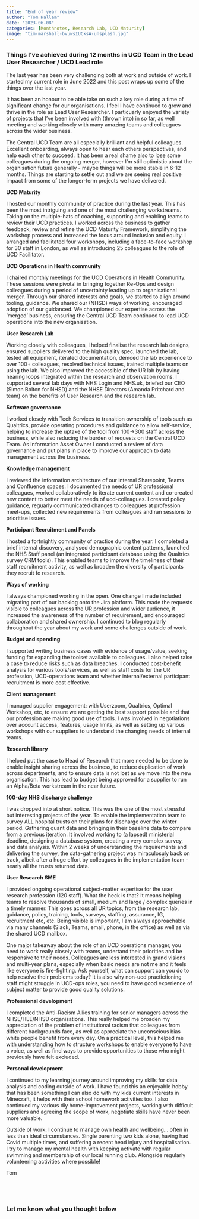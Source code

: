 ```yaml
---
title: "End of year review"
author: "Tom Hallam"
date: "2023-06-08"
categories: [Monthnotes, Research Lab, UCD Maturity]
image: "tim-marshall-bvuwsIUCksA-unsplash.jpg"
---
```


### Things I've achieved during 12 months in UCD Team in the Lead User Researcher / UCD Lead role

The last year has been very challenging both at work and outside of work. I started my current role in June 2022 and this post wraps up some of the things over the last year.

It has been an honour to be able take on such a key role during a time of significant change for our organisations. I feel I have continued to grow and thrive in the role as Lead User Researcher. I particuarly enjoyed the variety of projects that I've been involved with (thrown into) in so far, as well meeting and working closely with many amazing teams and colleagues across the wider business. 

The Central UCD Team are all especially brilliant and helpful colleagues. Excellent onboarding, always open to hear each others perspectives, and help each other to succeed. It has been a real shame also to lose some colleagues during the ongoing merger, however I'm still optimistic about the organisation future generally - maybe things will be more stable in 6-12 months. Things are starting to settle out and we are seeing real positive impact from some of the longer-term projects we have delivered.


**UCD Maturity**

I hosted our monthly community of practice during the last year. This has been the most intriguing and one of the most challenging workstreams. Taking on the multiple-hats of coaching, supporting and enabling teams to review their UCD practices. I worked across the business to gather feedback, review and refine the UCD Maturity Framework, simplifying the workshop process and increased the focus around inclusion and equity. I arranged and facilitated four workshops, including a face-to-face workshop for 30 staff in London, as well as introducing 25 colleagues to the role of UCD Facilitator. 

**UCD Operations in Health community**

I chaired monthly meetings for the UCD Operations in Health Community. These sessions were pivotal in bringing together Re-Ops and design colleagues during a period of uncertainty leading up to organisational merger. Through our shared interests and goals, we started to align around tooling, guidance. We shared our (NHSD) ways of working, encouraged adoption of our guidanced. We championed our expertise across the 'merged' business, ensuring the Central UCD Team continued to lead UCD operations into the new organisation.  

**User Research Lab** 

Working closely with colleagues, I helped finalise the research lab designs, ensured suppliers delivered to the high quality spec, launched the lab, tested all equipment, iterated documentation, demoed the lab experience to over 100+ colleagues, resolved technical issues, trained multiple teams on using the lab. We also improved the accessible of the UR lab by having hearing loops integrated within the research and observation rooms. I supported several lab days with NHS Login and NHS.uk, briefed our CEO (Simon Bolton for NHSD) and the NHSE Directors (Amanda Pritchard and team) on the benefits of User Research and the research lab.

**Software governance**

I worked closely with Tech Services to transition ownership of tools such as Qualtrics, provide operating procedures and guidance to allow self-service, helping to increase the uptake of the tool from 100->300 staff across the business, while also reducing the burden of requests on the Central UCD Team. As Information Asset Owner I conducted a review of data governance and put plans in place to improve our approach to data management across the business.

**Knowledge management** 

I reviewed the information architecture of our internal Sharepoint, Teams and Confluence spaces. I documented the needs of UR professional colleagues, worked collaboratively to iterate current content and co-created new content to better meet the needs of ucd-colleagues. I created policy guidance, reguarly communicated changes to colleagues at profession meet-ups, collected new requirements from colleagues and ran sessions to prioritise issues.

**Participant Recruitment and Panels** 

I hosted a fortnightly community of practice during the year. I completed a brief internal discovery, analysed demographic content patterns, launched the NHS Staff panel (an integrated participant database using the Qualtrics survey CRM tools). This enabled teams to improve the timeliness of their staff recruitment activity, as well as broaden the diversity of participants they recruit fo research.

**Ways of working** 

I always championed working in the open. One change I made included migrating part of our backlog onto the Jira platform. This made the requests visible to colleagues across the UR profession and wider audience, it increased the awareness of the number of requirement, and encouraged collaboration and shared ownership. I continued to blog regularly throughout the year about my work and some challenges outside of work.

**Budget and spending** 

I supported writing business cases with evidence of usage/value, seeking funding for expanding the toolset available to colleagues. I also helped raise a case to reduce risks such as data breaches. I conducted cost-benefit analysis for various tools/services, as well as staff costs for the UR profession, UCD-operations team and whether internal/external participant recruitment is more cost effective.

**Client management** 

I managed supplier engagement: with Userzoom, Qualtrics, Optimal Workshop, etc, to ensure we are getting the best support possible and that our profession are making good use of tools. I was involved in negotiations over account access, features, usage limits, as well as setting up various workshops with our suppliers to understand the changing needs of internal teams.

**Research library** 

I helped put the case to Head of Research that more needed to be done to enable insight sharing across the business, to reduce duplication of work across departments, and to ensure data is not lost as we move into the new organisation. This has lead to budget being approved for a supplier to run an Alpha/Beta workstream in the near future.

**100-day NHS discharge challenge**

I was dropped into at short notice. This was the one of the most stressful but interesting projects of the year. To enable the implementation team to survey ALL hospital trusts on their plans for discharge over the winter period. Gathering quant data and bringing in their baseline data to compare from a previous iteration. It involved working to (a lapsed) ministerial deadline, designing a database system, creating a very complex survey, and data analysis. Within 2 weeks of understanding the requirements and delivering the survey, the data-gathering project was miraculosuly back on track, albeit after a huge effort by colleagues in the implementation team - nearly all the trusts returned data.

**User Research SME** 

I provided ongoing operational subject-matter expertise for the user research profession (120 staff). What the heck is that? It means helping teams to resolve thousands of small, medium and large / complex queries in a timely manner. This goes across all UR topics, from the research lab, guidance, policy, training, tools, surveys, staffing, assurance, IG, recruitment etc, etc. Being visible is important, I am always approachable via many channels (Slack, Teams, email, phone, in the office) as well as via the shared UCD mailbox.

One major takeaway about the role of an UCD operations manager, you need to work really closely with teams, undertand their priorities and be responsive to their needs. Colleagues are less interested in grand visions and multi-year plans, especially when basic needs are not me and it feels like everyone is fire-fighting. Ask yourself, what can support can you do to help resolve their problems today? It is also why non-ucd practictioning staff might struggle in UCD-ops roles, you need to have good experience of subject matter to provide good quality solutions. 

**Professional development** 

I completed the Anti-Racism Allies training for senior managers across the NHSE/HEE/NHSD organisations. This really helped me broaden my appreciation of the problem of institutional racism that colleagues from different backgrounds face, as well as appreciate the unconscious bias white people benefit from every day. On a practical level, this helped me with understanding how to structure workshops to enable everyone to have a voice, as well as find ways to provide opportunities to those who might previously have felt excluded.

**Personal development**

I continued to my learning journey around improving my skills for data analysis and coding outside of work. I have found this an enjoyable hobby that has been something I can also do with my kids current interests in Minecraft, it helps with their school homework activities too. I also continued my various diy home-improvement projects, working with difficult suppliers and agreeing the scope of work, negotiate skills have never been more valuable.

Outside of work: I continue to manage own health and wellbeing... often in less than ideal circumstances. Single parenting two kids alone, having had Covid multiple times, and suffering a recent head injury and hospitalisation. I try to manage my mental health with keeping activate with regular swimming and membership of our local running club. Alongside regularly volunteering activities where possible!

Tom





<br>
---

### Let me know what you thought below

<script src="https://giscus.app/client.js"
        data-repo="thomashallam/thomashallam.github.io"
        data-repo-id="R_kgDOIW_M2g"
        data-category="General"
        data-category-id="DIC_kwDOIW_M2s4CSpZr"
        data-mapping="url"
        data-strict="0"
        data-reactions-enabled="1"
        data-emit-metadata="0"
        data-input-position="top"
        data-theme="dark_protanopia"
        data-lang="en"
        data-loading="lazy"
        crossorigin="anonymous"
        async>
</script>